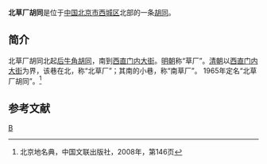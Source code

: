 {{NoteTA|zh-hant:衚衕;zh-hans:胡同}}
{{Coord|39.943287|116.3637062|type:landmark_region:CN-11_source:GoogleMaps|display=title}}
'''北草厂胡同'''是位于[[中華人民共和國|中国]][[北京市|北京市]][[西城区|西城区]]北部的一条[[胡同|胡同]]。

==简介==
北草厂胡同北起[[后牛角胡同|后牛角胡同]]，南到[[西直门内大街|西直门内大街]]。[[明朝|明朝]]称“草厂”。[[清朝|清朝]]以[[西直门内大街|西直门内大街]]为界，该巷在北，称“北草厂”；其南的小巷，称“南草厂”。 1965年定名“北草厂胡同”。<ref>北京地名典，中国文联出版社，2008年，第146页</ref>

==参考文献==
{{reflist}}

[[Category:北京胡同|B]]